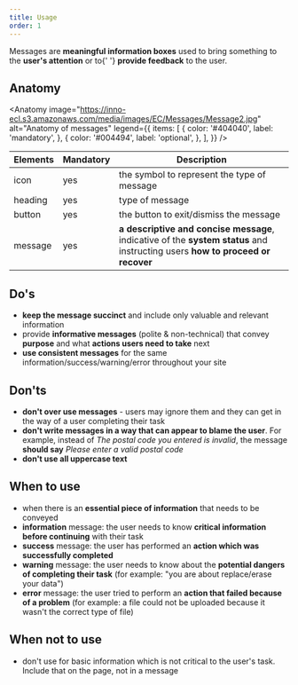 ```yaml
---
title: Usage
order: 1
---
```



<Paragraph size="lead">
  Messages are <strong>meaningful information boxes</strong> used to bring
  something to the <strong>user's attention</strong> or to{' '}
  <strong>provide feedback</strong> to the user.
</Paragraph>

## Anatomy

<Anatomy
  image="https://inno-ecl.s3.amazonaws.com/media/images/EC/Messages/Message2.jpg"
  alt="Anatomy of messages"
  legend={{
    items: [
      {
        color: '#404040',
        label: 'mandatory',
      },
      {
        color: '#004494',
        label: 'optional',
      },
    ],
  }}
/>

| Elements | Mandatory | Description                                                                                                                    |
| -------- | --------- | ------------------------------------------------------------------------------------------------------------------------------ |
| icon     | yes       | the symbol to represent the type of message                                                                                    |
| heading  | yes       | type of message                                                                                                                |
| button   | yes       | the button to exit/dismiss the message                                                                                         |
| message  | yes       | **a descriptive and concise message**, indicative of the **system status** and instructing users **how to proceed or recover** |

## Do's

- **keep the message succinct** and include only valuable and relevant information
- provide **informative messages** (polite & non-technical) that convey **purpose** and what **actions users need to take** next
- **use consistent messages** for the same information/success/warning/error throughout your site

## Don'ts

- **don't over use messages** - users may ignore them and they can get in the way of a user completing their task
- **don't write messages in a way that can appear to blame the user**. For example, instead of _The postal code you entered is invalid_, the message **should say** _Please enter a valid postal code_
- **don't use all uppercase text**

## When to use

- when there is an **essential piece of information** that needs to be conveyed
- **information** message: the user needs to know **critical information before continuing** with their task
- **success** message: the user has performed an **action which was successfully completed**
- **warning** message: the user needs to know about the **potential dangers of completing their task** (for example: "you are about replace/erase your data")
- **error** message: the user tried to perform an **action that failed because of a problem** (for example: a file could not be uploaded because it wasn't the correct type of file)

## When not to use

- don't use for basic information which is not critical to the user's task. Include that on the page, not in a message
